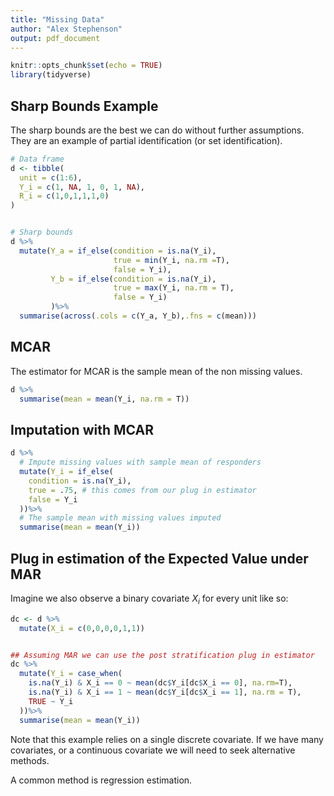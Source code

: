 ```yaml
---
title: "Missing Data"
author: "Alex Stephenson"
output: pdf_document
---
```


```r
knitr::opts_chunk$set(echo = TRUE)
library(tidyverse)
```

## Sharp Bounds Example 

The sharp bounds are the best we can do without further assumptions. They are an example of partial identification (or set identification). 

```r
# Data frame 
d <- tibble(
  unit = c(1:6),
  Y_i = c(1, NA, 1, 0, 1, NA),
  R_i = c(1,0,1,1,1,0)
)


# Sharp bounds 
d %>% 
  mutate(Y_a = if_else(condition = is.na(Y_i),
                       true = min(Y_i, na.rm =T),
                       false = Y_i),
         Y_b = if_else(condition = is.na(Y_i),
                       true = max(Y_i, na.rm = T),
                       false = Y_i)
         )%>%
  summarise(across(.cols = c(Y_a, Y_b),.fns = c(mean)))

```

## MCAR 

The estimator for MCAR is the sample mean of the non missing values. 

```r
d %>%
  summarise(mean = mean(Y_i, na.rm = T))
```
## Imputation with MCAR 

```r
d %>% 
  # Impute missing values with sample mean of responders 
  mutate(Y_i = if_else(
    condition = is.na(Y_i),
    true = .75, # this comes from our plug in estimator 
    false = Y_i
  ))%>%
  # The sample mean with missing values imputed 
  summarise(mean = mean(Y_i))
```

## Plug in estimation of the Expected Value under MAR 

Imagine we also observe a binary covariate $X_i$ for every unit like so: 

```r
dc <- d %>% 
  mutate(X_i = c(0,0,0,0,1,1))


## Assuming MAR we can use the post stratification plug in estimator 
dc %>% 
  mutate(Y_i = case_when(
    is.na(Y_i) & X_i == 0 ~ mean(dc$Y_i[dc$X_i == 0], na.rm=T),
    is.na(Y_i) & X_i == 1 ~ mean(dc$Y_i[dc$X_i == 1], na.rm = T),
    TRUE ~ Y_i
  ))%>% 
  summarise(mean = mean(Y_i))
```
Note that this example relies on a single discrete covariate. If we have many covariates, or a continuous covariate we will need to seek alternative methods. 

A common method is regression estimation. 


